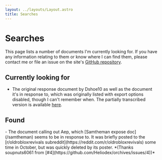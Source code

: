 ```yaml
---
layout: ../layouts/Layout.astro
title: Searches
---
```


# Searches

This page lists a number of documents I'm currently looking for. If you have any information relating to them or know where I can find them, please contact me or file an issue on the site's [GitHub repository](https://github.com/Heliodex/orchives).

## Currently looking for

-   The original response document by Dshoe10 as well as the document it's in response to, which was originally listed with export options disabled, though I can't remember when. The partially transcribed version is available [here](/dshoe10).

## Found

<div class="green">
	- The document calling out Aep, which [Samtheman expose doc](/samtheman)
	seems to be in response to. It was briefly posted to the
	[r/oldrobloxrevivals subreddit](https://reddit.com/r/oldrobloxrevivals) some
	time in October, but was quickly deleted by its poster. *(Thanks
	soupnuts6061 from [#4](https://github.com/Heliodex/orchives/issues/4))*
</div>
